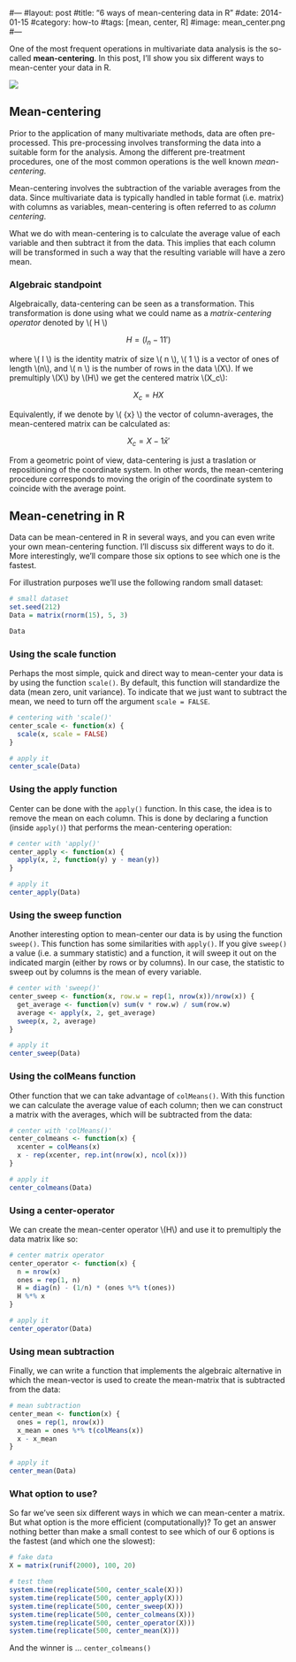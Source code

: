 #---
#layout: post
#title: "6 ways of mean-centering data in R"
#date: 2014-01-15
#category: how-to
#tags: [mean, center, R]
#image: mean_center.png
#---

One of the most frequent operations in multivariate data analysis is the so-called **mean-centering**. In this post, I'll show you six different ways to mean-center your data in R.

<!--more-->

![](/images/mean_center.png)

## Mean-centering

Prior to the application of many multivariate methods, data are often pre-processed. This pre-processing involves transforming the data into a suitable form for the analysis. Among the different pre-treatment procedures, one of the most common operations is the well known *mean-centering*. 

Mean-centering involves the subtraction of the variable averages from the data. Since multivariate data is typically handled in table format (i.e. matrix) with columns as variables, mean-centering is often referred to as *column centering*.

What we do with mean-centering is to calculate the average value of each variable and then subtract it from the data. This implies that each column will be transformed in such a way that the resulting variable will have a zero mean.


### Algebraic standpoint

Algebraically, data-centering can be seen as a transformation. This transformation is done using what we could name as a *matrix-centering operator* denoted by \\( H \\)

$$ H = (I_{n} - 1 1') $$

where \\( I \\) is the identity matrix of size \\( n \\), \\( 1 \\) is a vector of ones of length \\(n\\), and \\( n \\) is the number of rows in the data \\(X\\). If we premultiply \\(X\\) by \\(H\\) we get the centered matrix \\(X_c\\):

$$ X_c = H X $$

Equivalently, if we denote by \\( \bar{x} \\) the vector of column-averages, the mean-centered matrix can be calculated as:

$$ X_c = X - 1 \bar{x}' $$

From a geometric point of view, data-centering is just a traslation or repositioning of the coordinate system. In other words, the mean-centering procedure corresponds to moving the origin of the coordinate system to coincide with the average point.


## Mean-cenetring in R

Data can be mean-centered in R in several ways, and you can even write your own mean-centering function. I'll discuss six different ways to do it. More interestingly, we'll compare those six options to see which one is the fastest.

For illustration purposes we'll use the following random small dataset:
```r
# small dataset
set.seed(212)
Data = matrix(rnorm(15), 5, 3)

Data
```


### Using the scale function

Perhaps the most simple, quick and direct way to mean-center your data is by using the function ```scale()```. By default, this function will standardize the data (mean zero, unit variance). To indicate that we just want to subtract the mean, we need to turn off the argument ```scale = FALSE```.
```r
# centering with 'scale()'
center_scale <- function(x) {
  scale(x, scale = FALSE)
}

# apply it
center_scale(Data)
```


### Using the apply function

Center can be done with the ```apply()``` function. In this case, the idea is to remove the mean on each column. This is done by declaring a function (inside ```apply()```) that performs the mean-centering operation:
```r
# center with 'apply()'
center_apply <- function(x) {
  apply(x, 2, function(y) y - mean(y))
}

# apply it
center_apply(Data)
```


### Using the sweep function

Another interesting option to mean-center our data is by using the function ```sweep()```. This function has some similarities with ```apply()```. If you give ```sweep()``` a value (i.e. a summary statistic) and a function, it will sweep it out on the indicated margin (either by rows or by columns). In our case, the statistic to sweep out by columns is the mean of every variable.
```r
# center with 'sweep()'
center_sweep <- function(x, row.w = rep(1, nrow(x))/nrow(x)) {
  get_average <- function(v) sum(v * row.w) / sum(row.w)
  average <- apply(x, 2, get_average)
  sweep(x, 2, average)
}

# apply it
center_sweep(Data)
```


### Using the colMeans function

Other function that we can take advantage of ```colMeans()```. With this function we can calculate the average value of each column; then we can construct a matrix with the averages, which will be subtracted from the data:
```r
# center with 'colMeans()'
center_colmeans <- function(x) {
  xcenter = colMeans(x)
  x - rep(xcenter, rep.int(nrow(x), ncol(x)))  
}

# apply it
center_colmeans(Data)
```


### Using a center-operator

We can create the mean-center operator \\(H\\) and use it to premultiply the data matrix like so:
```r
# center matrix operator
center_operator <- function(x) {
  n = nrow(x)
  ones = rep(1, n)
  H = diag(n) - (1/n) * (ones %*% t(ones))
  H %*% x
}

# apply it
center_operator(Data)
```


### Using mean subtraction

Finally, we can write a function that implements the algebraic alternative in which the mean-vector is used to create the mean-matrix that is subtracted from the data:
```r
# mean subtraction
center_mean <- function(x) {
  ones = rep(1, nrow(x))
  x_mean = ones %*% t(colMeans(x))
  x - x_mean
}

# apply it
center_mean(Data)
```


### What option to use?

So far we've seen six different ways in which we can mean-center a matrix. But what option is the more efficient (computationally)? To get an answer nothing better than make a small contest to see which of our 6 options is the fastest (and which one the slowest):
```r
# fake data
X = matrix(runif(2000), 100, 20)

# test them
system.time(replicate(500, center_scale(X)))
system.time(replicate(500, center_apply(X)))
system.time(replicate(500, center_sweep(X)))
system.time(replicate(500, center_colmeans(X)))
system.time(replicate(500, center_operator(X)))
system.time(replicate(500, center_mean(X)))
```

And the winner is ... ```center_colmeans()```